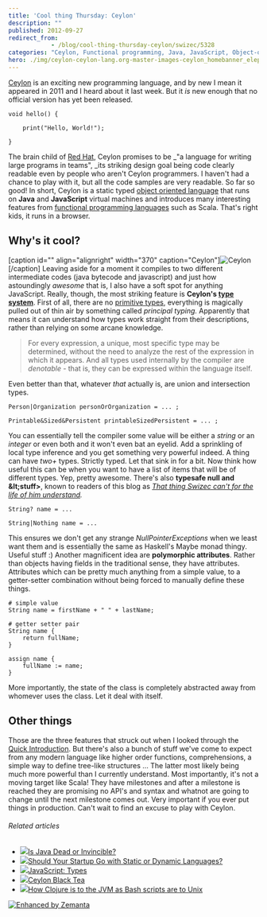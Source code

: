 ```yaml
---
title: 'Cool thing Thursday: Ceylon'
description: ""
published: 2012-09-27
redirect_from: 
            - /blog/cool-thing-thursday-ceylon/swizec/5328
categories: "Ceylon, Functional programming, Java, JavaScript, Object-oriented programming, Red Hat, Scala, Uncategorized"
hero: ./img/ceylon-ceylon-lang.org-master-images-ceylon_homebanner_elephant.png
---
```

[Ceylon](http://ceylon-lang.org/) is an exciting new programming language, and by new I mean it appeared in 2011 and I heard about it last week. But it _is_ new enough that no official version has yet been released.

```ceylon
void hello() {  

    print("Hello, World!");  

}
```

The brain child of [Red Hat](http://www.redhat.com "Red Hat"), Ceylon promises to be _&quot;a language for writing large programs in teams&quot;, _its striking design goal being code clearly readable even by people who aren&#x27;t Ceylon programmers. I haven&#x27;t had a chance to play with it, but all the code samples are very readable. So far so good! In short, Ceylon is a static typed [object oriented language](http://en.wikipedia.org/wiki/Object-oriented_programming "Object-oriented programming") that runs on **Java** and **JavaScript** virtual machines and introduces many interesting features from [functional programming languages](http://en.wikipedia.org/wiki/Functional_programming "Functional programming") such as Scala. That&#x27;s right kids, it runs in a browser.

## Why&#x27;s it cool?

\[caption id=&quot;&quot; align=&quot;alignright&quot; width=&quot;370&quot; caption=&quot;Ceylon&quot;]![Ceylon](./img/ceylon-ceylon-lang.org-master-images-ceylon_homebanner_elephant.png "Ceylon")\[/caption] Leaving aside for a moment it compiles to two different intermediate codes (java bytecode and javascript) and just how astoundingly _awesome_ that is, I also have a soft spot for anything JavaScript. Really, though, the most striking feature is **Ceylon&#x27;s [type system](http://en.wikipedia.org/wiki/Type_system "Type system")**. First of all, there are no [primitive types](http://en.wikipedia.org/wiki/Primitive_data_type "Primitive data type"), everything is magically pulled out of thin air by something called _principal typing._ Apparently that means it can understand how types work straight from their descriptions, rather than relying on some arcane knowledge.

> For every expression, a unique, most specific type may be determined, without the need to analyze the rest of the expression in which it appears. And all types used internally by the compiler are _denotable_ - that is, they can be expressed within the language itself.

Even better than that, whatever _that_ actually is, are union and intersection types.

```ceylon
Person|Organization personOrOrganization = ... ;

Printable&Sized&Persistent printableSizedPersistent = ... ;
```

You can essentially tell the compiler some value will be either a _string_ or an _integer_ or even both and it won&#x27;t even bat an eyelid. Add a sprinkling of local type inference and you get something very powerful indeed. A thing can have _two+_ types. Strictly typed. Let that sink in for a bit. Now think how useful this can be when you want to have a list of items that will be of different types. Yep, pretty awesome. There&#x27;s also **typesafe null and &amp;lt;stuff&gt;**, known to readers of this blog as _[That thing Swizec can&#x27;t for the life of him understand](http://swizec.com/blog/monads-monads-monads-monads/swizec/5206 "Monads, monads, monads, monads")._

```ceylon
String? name = ...

String|Nothing name = ...
```

This ensures we don&#x27;t get any strange _NullPointerExceptions_ when we least want them and is essentially the same as Haskell&#x27;s Maybe monad thingy. Useful stuff :) Another magnificent idea are **polymorphic attributes**. Rather than objects having fields in the traditional sense, they have attributes. Attributes which can be pretty much anything from a simple value, to a getter-setter combination without being forced to manually define these things.

```ceylon
# simple value
String name = firstName + " " + lastName;

# getter setter pair
String name {
    return fullName;
}

assign name {
    fullName := name;
}
```

More importantly, the state of the class is completely abstracted away from whomever uses the class. Let it deal with itself.

## Other things

Those are the three features that struck out when I looked through the [Quick Introduction](http://ceylon-lang.org/documentation/current/introduction/). But there&#x27;s also a bunch of stuff we&#x27;ve come to expect from any modern language like higher order functions, comprehensions, a simple way to define tree-like structures ... The latter most likely being much more powerful than I currently understand. Most importantly, it&#x27;s not a moving target like Scala! They have milestones and after a milestone is reached they are promising no API&#x27;s and syntax and whatnot are going to change until the next milestone comes out. Very important if you ever put things in production. Can&#x27;t wait to find an excuse to play with Ceylon.

###### Related articles

- [![](http://i.zemanta.com/noimg_2_80_80.jpg)](http://www.javacodegeeks.com/2012/09/is-java-dead-or-invincible.html)[Is Java Dead or Invincible?](http://www.javacodegeeks.com/2012/09/is-java-dead-or-invincible.html)
- [![](http://i.zemanta.com/noimg_77_80_80.jpg)](http://architects.dzone.com/articles/should-your-static-go-static)[Should Your Startup Go with Static or Dynamic Languages?](http://architects.dzone.com/articles/should-your-static-go-static)
- [![](http://i.zemanta.com/noimg_105_80_80.jpg)](http://blogs.adobe.com/webplatform/2012/08/27/javascript-types/)[JavaScript: Types](http://blogs.adobe.com/webplatform/2012/08/27/javascript-types/)
- [![](http://i.zemanta.com/107082342_80_80.jpg)](http://englishtea.us/2012/08/16/ceylon-black-tea/)[Ceylon Black Tea](http://englishtea.us/2012/08/16/ceylon-black-tea/)
- [![](http://i.zemanta.com/noimg_54_80_80.jpg)](http://slidetocode.com/2012/09/26/clojures-place-in-the-jvm/)[How Clojure is to the JVM as Bash scripts are to Unix](http://slidetocode.com/2012/09/26/clojures-place-in-the-jvm/)

[![Enhanced by Zemanta](http://img.zemanta.com/zemified_e.png?x-id=5de5fd7f-88ce-4913-a43b-02d4f5a4083e)](http://www.zemanta.com/?px "Enhanced by Zemanta")